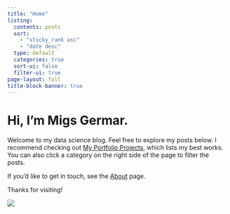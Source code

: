 ```yaml
---
title: "Home"
listing:
  contents: posts
  sort:
    - "sticky_rank asc"
    - "date desc"
  type: default
  categories: true
  sort-ui: false
  filter-ui: true
page-layout: full
title-block-banner: true
---
```



# Hi, I'm Migs Germar.

Welcome to my data science blog. Feel free to explore my posts below. I recommend checking out [My Portfolio Projects](posts/2022-07-10-My-Portfolio-Projects.md), which lists my best works. You can also click a category on the right side of the page to filter the posts. 

If you'd like to get in touch, see the [About](about.qmd) page.

Thanks for visiting!

![](posts/images/logo.png){fig-align="center"}
